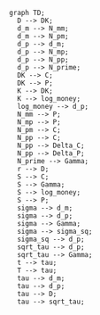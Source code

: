 ```mermaid
  graph TD;
    D --> DK;
    d_m --> N_mm;
    d_m --> N_pm;
    d_p --> d_m;
    d_p --> N_mp;
    d_p --> N_pp;
    d_p --> N_prime;
    DK --> C;
    DK --> P;
    K --> DK;
    K --> log_money;
    log_money --> d_p;
    N_mm --> P;
    N_mp --> P;
    N_pm --> C;
    N_pp --> C;
    N_pp --> Delta_C;
    N_pp --> Delta_P;
    N_prime --> Gamma;
    r --> D;
    S --> C;
    S --> Gamma;
    S --> log_money;
    S --> P;
    sigma --> d_m;
    sigma --> d_p;
    sigma --> Gamma;
    sigma --> sigma_sq;
    sigma_sq --> d_p;
    sqrt_tau --> d_p;
    sqrt_tau --> Gamma;
    t --> tau;
    T --> tau;
    tau --> d_m;
    tau --> d_p;
    tau --> D;
    tau --> sqrt_tau;
```
